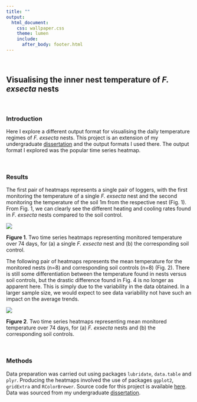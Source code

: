 ```yaml
---
title: ""
output:
  html_document:
    css: wallpaper.css
    theme: lumen
    include:
      after_body: footer.html
---
```


<br/>

## Visualising the inner nest temperature of *F. exsecta* nests 

<br/>

<style>
div.one { background-color:#FFFFFF; border-radius: 5px; padding: 20px; opacity: 0.85;}
</style>

<div class = "one">

### Introduction

Here I explore a different output format for visualising the daily temperature regimes of *F. exsecta* nests. This project is an extension of my undergraduate [dissertation](https://github.com/zibbini/projectPages/tree/master/additional_assets) and the output formats I used there. The output format I explored was the popular time series heatmap. 

</div>

<br/>

<style>
div.results { background-color:#FFFFFF; border-radius: 5px; padding: 20px; opacity: 0.95;}
</style>

<div class = "results">

### Results

The first pair of heatmaps represents a single pair of loggers, with the first monitoring the temperature of a single *F. exsecta* nest and the second monitoring the temperature of the soil 1m from the respective nest (Fig. 1). From Fig. 1, we can clearly see the different heating and cooling rates found in *F. exsecta* nests compared to the soil control. 

![](img/f.exsecta/heatmap1.png)

**Figure 1**. Two time series heatmaps representing monitored temperature over 74 days, for (a) a single *F. exsecta* nest and (b) the corresponding soil control. 

The following pair of heatmaps represents the mean temperature for the monitored nests (n=8) and corresponding soil controls (n=8) (Fig. 2). There is still some differentiation between the temperature found in nests versus soil controls, but the drastic difference found in Fig. 4 is no longer as apparent here. This is simply due to the variability in the data obtained. In a larger sample size, we would expect to see data variability not have such an impact on the average trends.

![](img/f.exsecta/heatmap2.png)

**Figure 2**. Two time series heatmaps representing mean monitored temperature over 74 days, for (a) *F. exsecta* nests and (b) the corresponding soil controls. 

</div>

<br/>

<div class = "one">

### Methods

Data preparation was carried out using packages `lubridate`, `data.table` and `plyr`. Producing the heatmaps involved the use of packages `ggplot2`, `gridExtra` and `RColorBrewer`. Source code for this project is available [here](https://github.com/zibbini/minor_projects/blob/master/F.exsecta_analysis/R/Heatmaps.R). Data was sourced from my undergraduate [dissertation](https://github.com/zibbini/projectPages/tree/master/additional_assets). 

</div>
